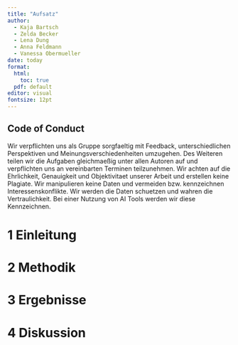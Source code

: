 ```yaml
---
title: "Aufsatz"
author: 
  - Kaja Bartsch 
  - Zelda Becker
  - Lena Dung  
  - Anna Feldmann
  - Vanessa Obermueller
date: today 
format: 
  html: 
    toc: true
  pdf: default
editor: visual
fontsize: 12pt
---
```


<!-- **GitHub Repository:**git\@github.com:vanessaobermueller/SMNF2024-Aufsatz-GruppeA2.git 
**Fuer die Abgabe aktueller GitHub Hash:**  48ebcc7f7a0ab49c58ca314244116558e0c52551
-->
## Code of Conduct

Wir verpflichten uns als Gruppe sorgfaeltig mit Feedback, unterschiedlichen Perspektiven und Meinungsverschiedenheiten umzugehen. Des Weiteren teilen wir die Aufgaben gleichmaeßig unter allen Autoren auf und verpflichten uns an vereinbarten Terminen teilzunehmen. Wir achten auf die Ehrlichkeit, Genauigkeit und Objektivitaet unserer Arbeit und erstellen keine Plagiate. Wir manipulieren keine Daten und vermeiden bzw. kennzeichnen Interessenskonflikte. Wir werden die Daten schuetzen und wahren die Vertraulichkeit. Bei einer Nutzung von AI Tools werden wir diese Kennzeichnen.

# 1 Einleitung

# 2 Methodik

# 3 Ergebnisse

# 4 Diskussion
